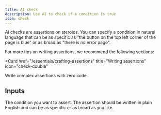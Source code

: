 ```yaml
---
title: AI check
description: Use AI to check if a condition is true
icon: check
---
```


AI checks are assertions on steroids. You can specify a condition in natural language that can be as specific as "the button on the top left corner of the page is blue" or as broad as "there is no error page".

For more tips on writing assertions, we recommend the following sections:

<Card
  href="/essentials/crafting-assertions"
  title="Writing assertions"
  icon="check-double"
>
  Write complex assertions with zero code.
</Card>

## Inputs

<ResponseField name="assertion" type="string" required>
  The condition you want to assert. The assertion should be written in plain
  English and can be as specific or as broad as you like.
</ResponseField>
